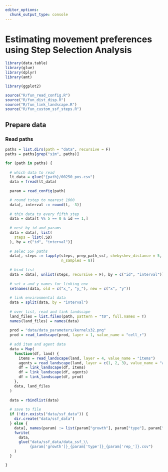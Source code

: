 ```yaml
---
editor_options: 
  chunk_output_type: console
---
```


# Estimating movement preferences using Step Selection Analysis

```r
library(data.table)
library(glue)
library(dplyr)
library(amt)

library(ggplot2)
```

```r
source("R/fun_read_config.R")
source("R/fun_dist_disp.R")
source("R/fun_link_landscape.R")
source("R/fun_custom_ssf_steps.R")
```

## Prepare data

### Read paths

```r
paths = list.dirs(path = "data", recursive = F)
paths = paths[grep("sim", paths)]
```

```r
for (path in paths) {
  
  # which data to read
  lt_data = glue("{path}/00250_pos.csv")
  data = fread(lt_data)
  
  param = read_config(path)

  # round tstep to nearest 1000
  data[, interval := round(t, -3)]
  
  # thin data to every fifth step
  data = data[t %% 5 == 0 & id == 1,]
  
  # nest by id and params
  data = data[, list(
    steps = list(.SD)
  ), by = c("id", "interval")]
  
  # selec SSF paths
  data[, steps := lapply(steps, prep_path_ssf, chebyshev_distance = 5,
                         n_samples = 8)]
  
  # bind list
  data = data[, unlist(steps, recursive = F), by = c("id", "interval")]
  
  # set x and y names for linking env
  setnames(data, old = c("x_", "y_"), new = c("x", "y"))
  
  # link environmental data
  data = split(data, by = "interval")
  
  # over list, read and link landscape
  land_files = list.files(path, pattern = "t0", full.names = T)
  names(land_files) = names(data)
  
  prod = "data/data_parameters/kernels32.png"
  prod = read_landscape(prod, layer = 1, value_name = "cell_r")
  
  # add item and agent data
  data = Map(
    function(df, land) {
      items = read_landscape(land, layer = 4, value_name = "items")
      agents = read_landscape(land, layer = c(1, 2, 3), value_name = "agents")
      df = link_landscape(df, items)
      df = link_landscape(df, agents)
      df = link_landscape(df, prod)
    },
    data, land_files
  )
  
  data = rbindlist(data)
  
  # save to file
  if (!dir.exists("data/ssf_data")) {
    dir.create("data/ssf_data")
  } else {
    data[, names(param) := list(param["growth"], param["type"], param["rep_"])]
    fwrite(
      data,
      glue("data/ssf_data/data_ssf_\\
           {param['growth']}_{param['type']}_{param['rep_']}.csv")
    )
  }

}
```

